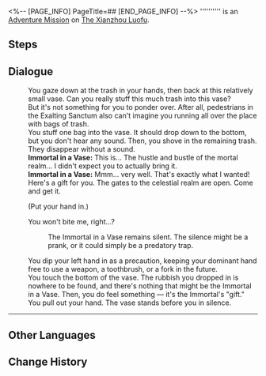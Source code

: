 <%-- [PAGE_INFO]
PageTitle=##
[END_PAGE_INFO] --%>
{{Stub|Dialogue.}}
{{Mission Infobox
|id            = 4040211
|title         = 
|image         = <!--Mission .png-->
|type          = Adventure
|event_name    = 
|chapter       = 
|requirements  = [[Trailblaze Mission]] ''[[Stars Spun, Prescience Sprung]]'' completed
|summary       = <!--official mission summary from Fate's Atlas-->
|characters    = Immortal in a Vase; Trailblazer
|startLocation = [[The Xianzhou Luofu]] - [[Exalting Sanctum]]
|world         = The Xianzhou Luofu
|area          = Exalting Sanctum
|prev          = 
|next          = 
|rewards       = Adventure Log*2; Strale*10; Seed*1
}}
'''''''''' is an [[Adventure Mission]] on [[The Xianzhou Luofu]].

==Steps==


<!--
==Gameplay Notes==

--><!--
==Trial Character==

-->
==Dialogue==
{{Stub Dialogue}}
:You gaze down at the trash in your hands, then back at this relatively small vase. Can you really stuff this much trash into this vase?
:But it's not something for you to ponder over. After all, pedestrians in the Exalting Sanctum also can't imagine you running all over the place with bags of trash.
:You stuff one bag into the vase. It should drop down to the bottom, but you don't hear any sound. Then, you shove in the remaining trash. They disappear without a sound.
:'''Immortal in a Vase:''' This is... The hustle and bustle of the mortal realm... I didn't expect you to actually bring it.
:'''Immortal in a Vase:''' Mmm... very well. That's exactly what I wanted! Here's a gift for you. The gates to the celestial realm are open. Come and get it.
:{{DIcon|Arrow}} (Put your hand in.)
:{{DIcon|Arrow}} You won't bite me, right...?
::The Immortal in a Vase remains silent. The silence might be a prank, or it could simply be a predatory trap.
:You dip your left hand in as a precaution, keeping your dominant hand free to use a weapon, a toothbrush, or a fork in the future.
:You touch the bottom of the vase. The rubbish you dropped in is nowhere to be found, and there's nothing that might be the Immortal in a Vase. Then, you do feel something &mdash; it's the Immortal's "gift."
:<!--2-second delay-->
:You pull out your hand. The vase stands before you in silence.
----
{{Dialogue End}}

==Other Languages==
{{Other Languages
|en   = 
|zhs  = 
|zht  = 
|ja   = 
|ko   = 
|es   = 
|fr   = 
|ru   = 
|th   = 
|vi   = 
|de   = 
|id   = 
|pt   = 
}}

==Change History==
{{Change History|1.0}}
